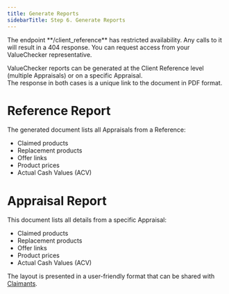 ```yaml
---
title: Generate Reports
sidebarTitle: Step 6. Generate Reports
---
```



<Warning>
The endpoint **/client_reference** has restricted availability. Any
calls to it will result in a 404 response. You can request access from
your ValueChecker representative.
</Warning>

ValueChecker reports can be generated at the Client Reference level
(multiple Appraisals) or on a specific Appraisal.\
The response in both cases is a unique link to the document in PDF
format.

# Reference Report
The generated document lists all Appraisals from a Reference:
* Claimed products 
* Replacement products
* Offer links
* Product prices
* Actual Cash Values (ACV)

<EndpointButton title="Create Report For Client Reference Endpoint" href="/api-reference/default/client_reference-report" />

# Appraisal Report
This document lists all details from a specific Appraisal:
* Claimed products 
* Replacement products
* Offer links
* Product prices
* Actual Cash Values (ACV)

The layout is presented in a user-friendly format that can be shared
with [Claimants](/before-getting-started/valuechecker-service-concepts#users-and-policyholders).

<EndpointButton title="Create Report For Appraisal Endpoint" href="/api-reference/default/client_reference-appraisal-report" />
